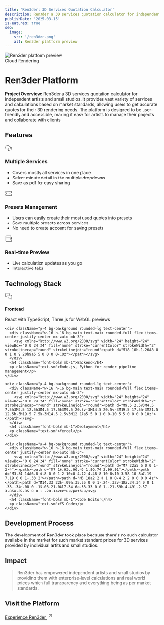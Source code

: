 ```yaml
---
title: 'Ren3der: 3D Services Quotation Calculator'
description: Ren3der a 3D services quotation calculator for independent artists and small studios.
publishDate: '2025-03-15'
isFeatured: true
seo:
  image:
    src: '/ren3der.png'
    alt: Ren3der platform preview
---
```


<div className="relative mb-8 rounded-lg overflow-hidden">
  <Image 
    src="/ren3der.png" 
    alt="Ren3der platform preview" 
    width={1920} 
    height={1080}
    className="w-full object-cover" 
  />
  <div className="absolute inset-0 bg-gradient-to-t from-black/60 to-transparent flex items-end">
    <div className="p-6">
      <span className="bg-main text-main px-3 py-1 rounded-full text-sm font-medium mb-2 inline-block">Cloud Rendering</span>
      <h1 className="text-white text-2xl md:text-3xl font-bold">Ren3der Platform</h1>
    </div>
  </div>
</div>

<div className="prose prose-slate dark:prose-invert mb-8">
  <p className="text-lg font-medium">
    <strong>Project Overview:</strong> Ren3der a 3D services quotation calculator for independent artists and small studios. It provides vast variety of services and calculations based on market standards, allowing users to get accurate quotes for their 3D rendering needs. The platform is designed to be user-friendly and accessible, making it easy for artists to manage their projects and collaborate with clients.
  </p>
</div>

## Features

<div className="grid grid-cols-1 md:grid-cols-2 gap-6 mb-12">
  <div className="bg-muted p-6 rounded-lg">
    <div className="flex items-center mb-4">
      <div className="w-12 h-12 bg-main text-main rounded-full flex items-center justify-center mr-4 flex-shrink-0">
        <svg xmlns="http://www.w3.org/2000/svg" width="24" height="24" viewBox="0 0 24 24" fill="none" stroke="currentColor" strokeWidth="2" strokeLinecap="round" strokeLinejoin="round"><path d="M20 16.2A4.5 4.5 0 0 0 17.5 8h-1.8A7 7 0 1 0 4 14.9"></path><path d="M16 14h2a2 2 0 1 0 0-4h-2"></path><path d="M12 12v9"></path><path d="m8 17 4 4 4-4"></path></svg>
      </div>
      <h3 className="text-xl font-bold">Multiple Services</h3>
    </div>
    <ul className="space-y-2 pl-4">
      <li className="flex items-start">
        <span className="w-1.5 h-1.5 bg-main rounded-full mt-2 mr-2"></span>
        <span>Covers mostly all services in one place</span>
      </li>
      <li className="flex items-start">
        <span className="w-1.5 h-1.5 bg-main rounded-full mt-2 mr-2"></span>
        <span>Select minute detail in the multiple dropdowns</span>
      </li>
      <li className="flex items-start">
        <span className="w-1.5 h-1.5 bg-main rounded-full mt-2 mr-2"></span>
        <span>Save as pdf for easy sharing</span>
      </li>
    </ul>
  </div>
  
  <div className="bg-muted p-6 rounded-lg">
    <div className="flex items-center mb-4">
      <div className="w-12 h-12 bg-main text-main rounded-full flex items-center justify-center mr-4 flex-shrink-0">
        <svg xmlns="http://www.w3.org/2000/svg" width="24" height="24" viewBox="0 0 24 24" fill="none" stroke="currentColor" strokeWidth="2" strokeLinecap="round" strokeLinejoin="round"><path d="M2 9a3 3 0 0 1 0 6v2a2 2 0 0 0 2 2h16a2 2 0 0 0 2-2v-2a3 3 0 0 1 0-6V7a2 2 0 0 0-2-2H4a2 2 0 0 0-2 2Z"></path><path d="M13 5v2"></path><path d="M13 17v2"></path><path d="M13 11v2"></path></svg>
      </div>
      <h3 className="text-xl font-bold">Presets Management</h3>
    </div>
    <ul className="space-y-2 pl-4">
      <li className="flex items-start">
        <span className="w-1.5 h-1.5 bg-main rounded-full mt-2 mr-2"></span>
        <span>Users can easily create their most used quotes into presets</span>
      </li>
      <li className="flex items-start">
        <span className="w-1.5 h-1.5 bg-main rounded-full mt-2 mr-2"></span>
        <span>Save multiple presets across services</span>
      </li>
      <li className="flex items-start">
        <span className="w-1.5 h-1.5 bg-main rounded-full mt-2 mr-2"></span>
        <span>No need to create account for saving presets</span>
      </li>
    </ul>
  </div>
  
  
  <div className="bg-muted p-6 rounded-lg">
    <div className="flex items-center mb-4">
      <div className="w-12 h-12 bg-main text-main rounded-full flex items-center justify-center mr-4 flex-shrink-0">
        <svg xmlns="http://www.w3.org/2000/svg" width="24" height="24" viewBox="0 0 24 24" fill="none" stroke="currentColor" strokeWidth="2" strokeLinecap="round" strokeLinejoin="round"><path d="M21 12V7H5a2 2 0 0 1 0-4h14v4"></path><path d="M3 5v14a2 2 0 0 0 2 2h16v-5"></path><path d="M18 12a2 2 0 0 0 0 4h4v-4Z"></path></svg>
      </div>
      <h3 className="text-xl font-bold">Real-time Preview</h3>
    </div>
    <ul className="space-y-2 pl-4">
      <li className="flex items-start">
        <span className="w-1.5 h-1.5 bg-main rounded-full mt-2 mr-2"></span>
        <span>Live calculation updates as you go</span>
      </li>
      <li className="flex items-start">
        <span className="w-1.5 h-1.5 bg-main rounded-full mt-2 mr-2"></span>
        <span>Interactive tabs</span>
      </li>
    </ul>
  </div>
</div>

## Technology Stack

<div className="bg-muted p-6 rounded-lg mb-8">
  <div className="grid grid-cols-1 md:grid-cols-2 lg:grid-cols-4 gap-6">
    <div className="p-4 bg-background rounded-lg text-center">
      <div className="w-16 h-16 bg-main text-main rounded-full flex items-center justify-center mx-auto mb-3">
        <svg xmlns="http://www.w3.org/2000/svg" width="24" height="24" viewBox="0 0 24 24" fill="none" stroke="currentColor" strokeWidth="2" strokeLinecap="round" strokeLinejoin="round"><path d="M14 9a2 2 0 0 1-2 2H6l-4 4V4c0-1.1.9-2 2-2h8a2 2 0 0 1 2 2v5Z"></path><path d="M18 9h2a2 2 0 0 1 2 2v11l-4-4h-6a2 2 0 0 1-2-2v-1"></path></svg>
      </div>
      <h4 className="font-bold mb-1">Frontend</h4>
      <p className="text-sm">React with TypeScript, Three.js for WebGL previews</p>
    </div>
    
    <div className="p-4 bg-background rounded-lg text-center">
      <div className="w-16 h-16 bg-main text-main rounded-full flex items-center justify-center mx-auto mb-3">
        <svg xmlns="http://www.w3.org/2000/svg" width="24" height="24" viewBox="0 0 24 24" fill="none" stroke="currentColor" strokeWidth="2" strokeLinecap="round" strokeLinejoin="round"><path d="M18 10h-1.26A8 8 0 1 0 9 20h9a5 5 0 0 0 0-10z"></path></svg>
      </div>
      <h4 className="font-bold mb-1">Backend</h4>
      <p className="text-sm">Node.js, Python for render pipeline management</p>
    </div>
    
    <div className="p-4 bg-background rounded-lg text-center">
      <div className="w-16 h-16 bg-main text-main rounded-full flex items-center justify-center mx-auto mb-3">
        <svg xmlns="http://www.w3.org/2000/svg" width="24" height="24" viewBox="0 0 24 24" fill="none" stroke="currentColor" strokeWidth="2" strokeLinecap="round" strokeLinejoin="round"><path d="M9.5 2.5v3M4.5 7.5h3M2.5 12.5h3M4.5 17.5h3M9.5 20.5v-3M14.5 20.5v-3M19.5 17.5h-3M21.5 12.5h-3M19.5 7.5h-3M14.5 2.5v3M12 17a5 5 0 1 0 0-10 5 5 0 0 0 0 10z"></path></svg>
      </div>
      <h4 className="font-bold mb-1">Deployment</h4>
      <p className="text-sm">Vercel</p>
    </div>
    
    <div className="p-4 bg-background rounded-lg text-center">
      <div className="w-16 h-16 bg-main text-main rounded-full flex items-center justify-center mx-auto mb-3">
        <svg xmlns="http://www.w3.org/2000/svg" width="24" height="24" viewBox="0 0 24 24" fill="none" stroke="currentColor" strokeWidth="2" strokeLinecap="round" strokeLinejoin="round"><path d="M7 22a5 5 0 0 1-2-4"></path><path d="M7 16.93c.96.43 1.96.74 2.99.91"></path><path d="M3.34 14A6.8 6.8 0 0 1 2 10c0-4.42 4.48-8 10-8s10 3.58 10 8a7.19 7.19 0 0 1-.33 2"></path><path d="M5 18a2 2 0 1 0 0-4 2 2 0 0 0 0 4z"></path><path d="M14.33 22h-.09a.35.35 0 0 1-.24-.32v-10a.34.34 0 0 1 .33-.34c.08 0 .15.03.21.08l7.34 6a.33.33 0 0 1-.21.59h-4.49l-2.57 3.85a.35.35 0 0 1-.28.14v0z"></path></svg>
      </div>
      <h4 className="font-bold mb-1">Code Editor</h4>
      <p className="text-sm">VS Code</p>
    </div>
  </div>
</div>

## Development Process

<div className="prose prose-slate dark:prose-invert mb-8">
  <p>The development of Ren3der took place because there's no such calculator available in the market for such market standard prices for 3D services provided by individual artits and small studios. </p>
</div>

## Impact

<div className="bg-muted p-6 rounded-lg mb-8">
  <blockquote className="border-l-4 border-main pl-4 italic">
    <p>Ren3der has empowered independent artists and small studios by providing them with enterprise-level calculations and real world prices which full transparency and everything being as per market standards.</p>
  </blockquote>
</div>

<div className="bg-gradient-to-r from-main/20 to-main/10 p-6 rounded-lg mb-8 text-center">
  <h2 className="text-2xl font-bold mb-4">Visit the Platform</h2>
  <a href="https://ren3der.vercel.app/" target="_blank" className="inline-flex items-center px-6 py-3 bg-main text-main rounded-lg hover:opacity-90 transition-opacity">
    <span className="font-bold mr-2">Experience Ren3der</span>
    <svg xmlns="http://www.w3.org/2000/svg" width="20" height="20" viewBox="0 0 24 24" fill="none" stroke="currentColor" strokeWidth="2" strokeLinecap="round" strokeLinejoin="round"><line x1="7" y1="17" x2="17" y2="7"></line><polyline points="7 7 17 7 17 17"></polyline></svg>
  </a>
</div>